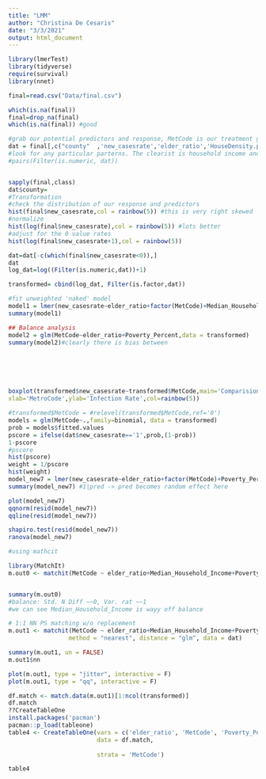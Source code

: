 ```yaml
---
title: "LMM"
author: "Christina De Cesaris"
date: "3/3/2021"
output: html_document
---
```




```r
library(lmerTest)
library(tidyverse)
require(survival)
library(nnet)

final=read.csv("Data/final.csv")

which(is.na(final))
final=drop_na(final)
which(is.na(final)) #good


```
         
```r
#grab our potential predictors and response, MetCode is our treatment group
dat = final[,c("county"  ,'new_casesrate','elder_ratio','HouseDensity.per.square.mile.of.land.area','date','Poverty_Estimate',"Poverty_Percent","Median_Household_Income","Pop_Estimate","MetCode","totalcountconfirmed","PopDensity_per_square_mile_of_land_area"),]
#look for any particular parterns. The clearist is household income and povery rates--unsurpisingly
#pairs(Filter(is.numeric, dat))



```


```r
sapply(final,class)
dat$county=
#Transformation
#check the distribution of our response and predictors
hist(final$new_casesrate,col = rainbow(5)) #this is very right skewed
#normalize
hist(log(final$new_casesrate),col = rainbow(5)) #lots better
#adjust for the 0 value rates
hist(log(final$new_casesrate+1),col = rainbow(5)) 

dat=dat[-c(which(final$new_casesrate<0)),]
dat
log_dat=log((Filter(is.numeric,dat))+1)

transformed= cbind(log_dat, Filter(is.factor,dat))

```

```r
#fit unweighted 'naked' model
model1 = lmer(new_casesrate~elder_ratio+factor(MetCode)+Median_Household_Income+Poverty_Percent+(1|county)+(1|date),data = transformed)
summary(model1)

```

```r
## Balance analysis
model2 = glm(MetCode~elder_ratio+Poverty_Percent,data = transformed)
summary(model2)#clearly there is bias between 






boxplot(transformed$new_casesrate~transformed$MetCode,main='Comparision of Averages Between Groups',
xlab='MetroCode',ylab='Infection Rate',col=rainbow(5))

#transformed$MetCode = #relevel(transformed$MetCode,ref='0')
models = glm(MetCode~.,family=binomial, data = transformed)
prob = models$fitted.values
pscore = ifelse(dat$new_casesrate=='1',prob,(1-prob))
1-pscore
#pscore
hist(pscore)
weight = 1/pscore
hist(weight)
model_new7 = lmer(new_casesrate~elder_ratio+factor(MetCode)+Poverty_Percent+(1|date)+(1|county),data = transformed,weights = weight)
summary(model_new7) #1|pred -> pred becomes random effect here

plot(model_new7)
qqnorm(resid(model_new7))
qqline(resid(model_new7))

shapiro.test(resid(model_new7))
ranova(model_new7)
```



```r
#using mathcit

library(MatchIt)
m.out0 <- matchit(MetCode ~ elder_ratio+Median_Household_Income+Poverty_Percent+HouseDensity.per.square.mile.of.land.area,       method = NULL, distance = "glm", data=transformed)


summary(m.out0)
#balance: Std. N Diff ~~0, Var. rat ~~1
#we can see Median_Household_Income is wayy off balance
```
```r
# 1:1 NN PS matching w/o replacement
m.out1 <- matchit(MetCode ~ elder_ratio+Median_Household_Income+Poverty_Percent+HouseDensity.per.square.mile.of.land.area,
                 method = "nearest", distance = "glm", data = dat)

summary(m.out1, un = FALSE)
m.out1$nn
```

```r
plot(m.out1, type = "jitter", interactive = F)
plot(m.out1, type = "qq", interactive = F)
```

```r
df.match <- match.data(m.out1)[1:ncol(transformed)]
df.match
??CreateTableOne
install.packages('pacman')
pacman::p_load(tableone)
table4 <- CreateTableOne(vars = c('elder_ratio', 'MetCode', 'Poverty_Percent','HouseDensity.per.square.mile.of.land.area'), 
                         data = df.match, 
                        
                         strata = 'MetCode')

table4
```




